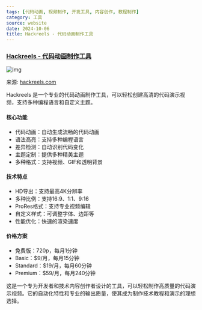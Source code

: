 ```yaml
---
tags: [代码动画, 视频制作, 开发工具, 内容创作, 教程制作]
category: 工具
source: website
date: 2024-10-06
title: Hackreels - 代码动画制作工具
---
```


### [Hackreels - 代码动画制作工具](https://www.hackreels.com/)

![img](https://img.mengpeng.tech/i/2024/12/05/6751909c1af43.webp)

来源: [hackreels.com](https://www.hackreels.com/)

Hackreels 是一个专业的代码动画制作工具，可以轻松创建高清的代码演示视频，支持多种编程语言和自定义主题。

#### 核心功能
- 代码动画：自动生成流畅的代码动画
- 语法高亮：支持多种编程语言
- 差异检测：自动识别代码变化
- 主题定制：提供多种精美主题
- 多种格式：支持视频、GIF和透明背景

#### 技术特点
- HD导出：支持最高4K分辨率
- 多种比例：支持16:9、1:1、9:16
- ProRes格式：支持专业视频编辑
- 自定义样式：可调整字体、边距等
- 性能优化：快速的渲染速度

#### 价格方案
- 免费版：720p，每月1分钟
- Basic：$9/月，每月15分钟
- Standard：$19/月，每月60分钟
- Premium：$59/月，每月240分钟

这是一个专为开发者和技术内容创作者设计的工具，可以轻松制作高质量的代码演示视频。它的自动化特性和专业的输出质量，使其成为制作技术教程和演示的理想选择。 